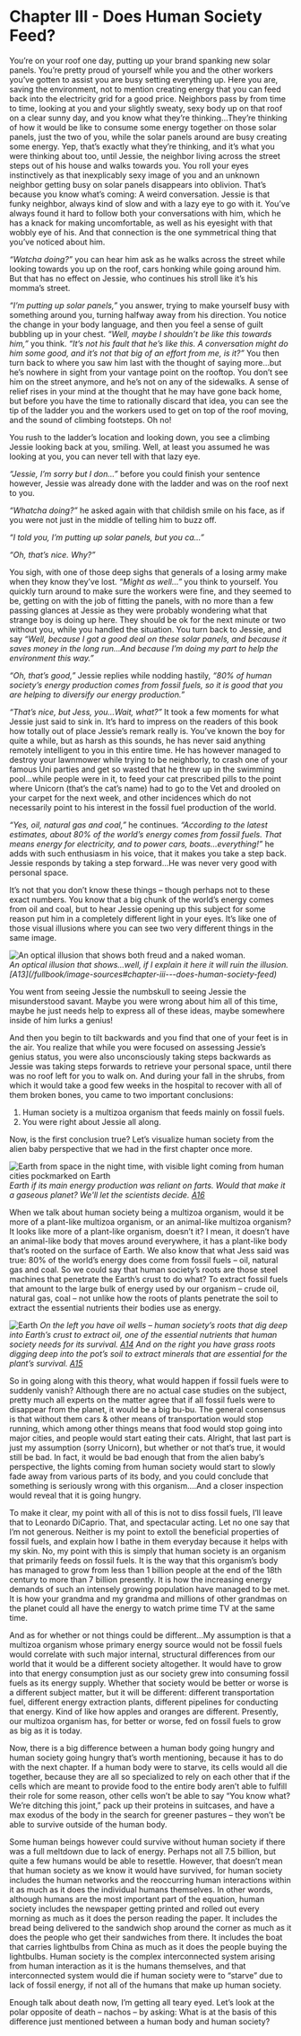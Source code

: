 
# Chapter III - Does Human Society Feed?

You’re on your roof one day, putting up your brand spanking new solar panels. You’re pretty proud of yourself while you and the other workers you’ve gotten to assist you are busy setting everything up. Here you are, saving the environment, not to mention creating energy that you can feed back into the electricity grid for a good price. Neighbors pass by from time to time, looking at you and your slightly sweaty, sexy body up on that roof on a clear sunny day, and you know what they’re thinking…They’re thinking of how it would be like to consume some energy together on those solar panels, just the two of you, while the solar panels around are busy creating some energy. Yep, that’s exactly what they’re thinking, and it’s what you were thinking about too, until Jessie, the neighbor living across the street steps out of his house and walks towards you. You roll your eyes instinctively as that inexplicably sexy image of you and an unknown neighbor getting busy on solar panels disappears into oblivion. That’s because you know what’s coming: A weird conversation. Jessie is that funky neighbor, always kind of slow and with a lazy eye to go with it. You’ve always found it hard to follow both your conversations with him, which he has a knack for making uncomfortable, as well as his eyesight with that wobbly eye of his. And that connection is the one symmetrical thing that you’ve noticed about him.

*“Watcha doing?”* you can hear him ask as he walks across the street while looking towards you up on the roof, cars honking while going around him. But that has no effect on Jessie, who continues his stroll like it’s his momma’s street.

*“I’m putting up solar panels,”* you answer, trying to make yourself busy with something around you, turning halfway away from his direction. You notice the change in your body language, and then you feel a sense of guilt bubbling up in your chest. *“Well, maybe I shouldn’t be like this towards him,”* you think. *“It’s not his fault that he’s like this. A conversation might do him some good, and it’s not that big of an effort from me, is it?”* You then turn back to where you saw him last with the thought of saying more…but he’s nowhere in sight from your vantage point on the rooftop. You don’t see him on the street anymore, and he’s not on any of the sidewalks. A sense of relief rises in your mind at the thought that he may have gone back home, but before you have the time to rationally discard that idea, you can see the tip of the ladder you and the workers used to get on top of the roof moving, and the sound of climbing footsteps. Oh no!

You rush to the ladder’s location and looking down, you see a climbing Jessie looking back at you, smiling. Well, at least you assumed he was looking at you, you can never tell with that lazy eye.

*“Jessie, I’m sorry but I don…”* before you could finish your sentence however, Jessie was already done with the ladder and was on the roof next to you.

*“Whatcha doing?”* he asked again with that childish smile on his face, as if you were not just in the middle of telling him to buzz off.

*“I told you, I’m putting up solar panels, but you ca…”*

*“Oh, that’s nice. Why?”*

You sigh, with one of those deep sighs that generals of a losing army make when they know they’ve lost. *“Might as well…”* you think to yourself. You quickly turn around to make sure the workers were fine, and they seemed to be, getting on with the job of fitting the panels, with no more than a few passing glances at Jessie as they were probably wondering what that strange boy is doing up here. They should be ok for the next minute or two without you, while you handled the situation. You turn back to Jessie, and say *“Well, because I got a good deal on these solar panels, and because it saves money in the long run…And because I’m doing my part to help the environment this way.”*

*“Oh, that’s good,”* Jessie replies while nodding hastily, *“80% of human society’s energy production comes from fossil fuels, so it is good that you are helping to diversify our energy production.”*

*“That’s nice, but Jess, you…Wait, what?”* It took a few moments for what Jessie just said to sink in. It’s hard to impress on the readers of this book how totally out of place Jessie’s remark really is. You’ve known the boy for quite a while, but as harsh as this sounds, he has never said anything remotely intelligent to you in this entire time. He has however managed to destroy your lawnmower while trying to be neighborly, to crash one of your famous Uni parties and get so wasted that he threw up in the swimming pool...while people were in it, to feed your cat prescribed pills to the point where Unicorn (that’s the cat’s name) had to go to the Vet and drooled on your carpet for the next week, and other incidences which do not necessarily point to his interest in the fossil fuel production of the world.

*“Yes, oil, natural gas and coal,”* he continues. *“According to the latest estimates, about 80% of the world’s energy comes from fossil fuels. That means energy for electricity, and to power cars, boats…everything!”* he adds with such enthusiasm in his voice, that it makes you take a step back. Jessie responds by taking a step forward…He was never very good with personal space.

It’s not that you don’t know these things – though perhaps not to these exact numbers. You know that a big chunk of the world’s energy comes from oil and coal, but to hear Jessie opening up this subject for some reason put him in a completely different light in your eyes. It’s like one of those visual illusions where you can see two very different things in the same image.

<div align={"center"}><Image src="/images/understanding-our-whole/chapter-3/freud-optical-illusion.jpg" alt="An optical illusion that shows both freud and a naked woman." width={300} height={300} layout={"fixed"} /></div>
<span style={imgDescStyle}><em>An optical illusion that shows...well, if I explain it here it will ruin the illusion. [A13](/fullbook/image-sources#chapter-iii---does-human-society-feed)</em></span>

You went from seeing Jessie the numbskull to seeing Jessie the misunderstood savant. Maybe you were wrong about him all of this time, maybe he just needs help to express all of these ideas, maybe somewhere inside of him lurks a genius!

And then you begin to tilt backwards and you find that one of your feet is in the air. You realize that while you were focused on assessing Jessie’s genius status, you were also unconsciously taking steps backwards as Jessie was taking steps forwards to retrieve your personal space, until there was no roof left for you to walk on. And during your fall in the shrubs, from which it would take a good few weeks in the hospital to recover with all of them broken bones, you came to two important conclusions:

1. Human society is a multizoa organism that feeds mainly on fossil fuels.
2. You were right about Jessie all along.

Now, is the first conclusion true? Let’s visualize human society from the alien baby perspective that we had in the first chapter once more.

![Earth from space in the night time, with visible light coming from human cities pockmarked on Earth](../../public/images/understanding-our-whole/chapter-3/planet-of-farts.jpg)
<span style={imgDescStyle}><em>Earth if its main energy production was reliant on farts. Would that make it a gaseous planet? We'll let the scientists decide. [A16](/fullbook/image-source#chapter-iii---does-human-society-feed)</em></span>

When we talk about human society being a multizoa organism, would it be more of a plant-like multizoa organism, or an animal-like multizoa organism? It looks like more of a plant-like organism, doesn’t it? I mean, it doesn’t have an animal-like body that moves around everywhere, it has a plant-like body that’s rooted on the surface of Earth. We also know that what Jess said was true: 80% of the world’s energy does come from fossil fuels – oil, natural gas and coal. So we could say that human society’s roots are those steel machines that penetrate the Earth’s crust to do what? To extract fossil fuels that amount to the large bulk of energy used by our organism – crude oil, natural gas, coal – not unlike how the roots of plants penetrate the soil to extract the essential nutrients their bodies use as energy.

![Earth ](../../public/images/understanding-our-whole/chapter-3/oil-wells-and-plant-roots.jpg)
<span style={imgDescStyle}><em>On the left you have oil wells – human society’s roots that dig deep into Earth’s crust to extract oil, one of the essential nutrients that human society needs for its survival. [A14](/fullbook/image-sources#chapter-iii---does-human-society-feed) And on the right you have grass roots digging deep into the pot’s soil to extract minerals that are essential for the plant’s survival. [A15](/fullbook/image-sources#chapter-iii---does-human-society-feed)</em></span>

So in going along with this theory, what would happen if fossil fuels were to suddenly vanish? Although there are no actual case studies on the subject, pretty much all experts on the matter agree that if all fossil fuels were to disappear from the planet, it would be a big bu-bu. The general consensus is that without them cars & other means of transportation would stop running, which among other things means that food would stop going into major cities, and people would start eating their cats. Alright, that last part is just my assumption (sorry Unicorn), but whether or not that’s true, it would still be bad. In fact, it would be bad enough that from the alien baby’s perspective, the lights coming from human society would start to slowly fade away from various parts of its body, and you could conclude that something is seriously wrong with this organism….And a closer inspection would reveal that it is going hungry.

To make it clear, my point with all of this is not to diss fossil fuels, I’ll leave that to Leonardo DiCaprio. That, and spectacular acting. Let no one say that I’m not generous. Neither is my point to extoll the beneficial properties of fossil fuels, and explain how I bathe in them everyday because it helps with my skin. No, my point with this is simply that human society is an organism that primarily feeds on fossil fuels. It is the way that this organism’s body has managed to grow from less than 1 billion people at the end of the 18th century to more than 7 billion presently. It is how the increasing energy demands of such an intensely growing population have managed to be met. It is how your grandma and my grandma and millions of other grandmas on the planet could all have the energy to watch prime time TV at the same time.

And as for whether or not things could be different…My assumption is that a multizoa organism whose primary energy source would not be fossil fuels would correlate with such major internal, structural differences from our world that it would be a different society altogether. It would have to grow into that energy consumption just as our society grew into consuming fossil fuels as its energy supply. Whether that society would be better or worse is a different subject matter, but it will be different: different transportation fuel, different energy extraction plants, different pipelines for conducting that energy. Kind of like how apples and oranges are different. Presently, our multizoa organism has, for better or worse, fed on fossil fuels to grow as big as it is today.



Now, there is a big difference between a human body going hungry and human society going hungry that’s worth mentioning, because it has to do with the next chapter. If a human body were to starve, its cells would all die together, because they are all so specialized to rely on each other that if the cells which are meant to provide food to the entire body aren’t able to fulfill their role for some reason, other cells won’t be able to say “You know what? We’re ditching this joint,” pack up their proteins in suitcases, and have a max exodus of the body in the search for greener pastures – they won’t be able to survive outside of the human body.

Some human beings however could survive without human society if there was a full meltdown due to lack of energy. Perhaps not all 7.5 billion, but quite a few humans would be able to resettle. However, that doesn’t mean that human society as we know it would have survived, for human society includes the human networks and the reoccurring human interactions within it as much as it does the individual humans themselves. In other words, although humans are the most important part of the equation, human society includes the newspaper getting printed and rolled out every morning as much as it does the person reading the paper. It includes the bread being delivered to the sandwich shop around the corner as much as it does the people who get their sandwiches from there. It includes the boat that carries lightbulbs from China as much as it does the people buying the lightbulbs. Human society is the complex interconnected system arising from human interaction as it is the humans themselves, and that interconnected system would die if human society were to “starve” due to lack of fossil energy, if not all of the humans that make up human society.

Enough talk about death now, I’m getting all teary eyed. Let’s look at the polar opposite of death – nachos – by asking: What is at the basis of this difference just mentioned between a human body and human society?